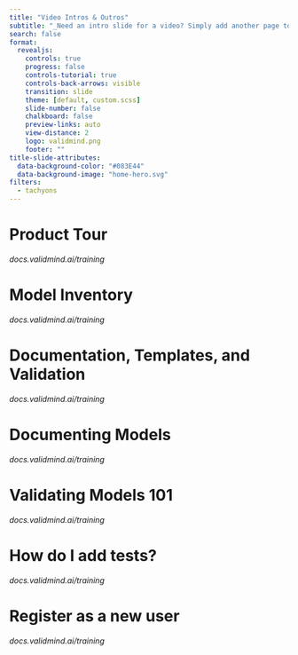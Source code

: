 ```yaml
---
title: "Video Intros & Outros"
subtitle: "_Need an intro slide for a video? Simply add another page to this presentation and start your video recording with that. (Same for outros.)_"
search: false
format:
  revealjs:
    controls: true
    progress: false
    controls-tutorial: true
    controls-back-arrows: visible
    transition: slide
    theme: [default, custom.scss]
    slide-number: false
    chalkboard: false
    preview-links: auto
    view-distance: 2
    logo: validmind.png
    footer: ""
title-slide-attributes:
  data-background-color: "#083E44"
  data-background-image: "home-hero.svg"
filters:
  - tachyons
---
```


# Product Tour {background-color="#083E44" background-image="home-hero.svg"}

_docs.validmind.ai/training_

# Model Inventory {background-color="#083E44" background-image="home-hero.svg"}

_docs.validmind.ai/training_

# Documentation, Templates, and Validation {background-color="#083E44" background-image="home-hero.svg"}

_docs.validmind.ai/training_

# Documenting Models {background-color="#083E44" background-image="home-hero.svg"}

_docs.validmind.ai/training_

# Validating Models 101 {background-color="#083E44" background-image="home-hero.svg"}

_docs.validmind.ai/training_

# How do I add tests? {background-color="#083E44" background-image="home-hero.svg"}

_docs.validmind.ai/training_

# Register as a new user {background-color="#083E44" background-image="home-hero.svg"}

_docs.validmind.ai/training_
